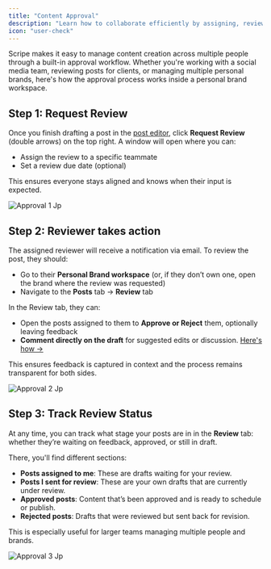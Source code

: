 ```yaml
---
title: "Content Approval"
description: "Learn how to collaborate efficiently by assigning, reviewing, approving, or rejecting content drafts inside your team’s workspace."
icon: "user-check"
---
```


Scripe makes it easy to manage content creation across multiple people through a built-in approval workflow. Whether you're working with a social media team, reviewing posts for clients, or managing multiple personal brands, here's how the approval process works inside a personal brand workspace.

## Step 1: Request Review

Once you finish drafting a post in the [post editor](/editor/editor), click **Request Review** (double arrows) on the top right. A window will open where you can:

- Assign the review to a specific teammate
- Set a review due date (optional)

This ensures everyone stays aligned and knows when their input is expected.

![Approval 1 Jp](/images/approval-1.jpg)

## Step 2: Reviewer takes action

The assigned reviewer will receive a notification via email. To review the post, they should:

- Go to their **Personal Brand workspace** (or, if they don’t own one, open the brand where the review was requested)
- Navigate to the **Posts** tab → **Review** tab

In the Review tab, they can:

- Open the posts assigned to them to **Approve or Reject** them, optionally leaving feedback
- **Comment directly on the draft** for suggested edits or discussion. [Here's how →](/editor/editor)

This ensures feedback is captured in context and the process remains transparent for both sides.

![Approval 2 Jp](/images/approval-2.jpg)

## Step 3: Track Review Status

At any time, you can track what stage your posts are in in the **Review** tab: whether they’re waiting on feedback, approved, or still in draft.

There, you'll find different sections:

- **Posts assigned to me**: These are drafts waiting for your review.
- **Posts I sent for review**: These are your own drafts that are currently under review.
- **Approved posts**: Content that’s been approved and is ready to schedule or publish.
- **Rejected posts**: Drafts that were reviewed but sent back for revision.

This is especially useful for larger teams managing multiple people and brands.

![Approval 3 Jp](/images/approval-3.jpg)